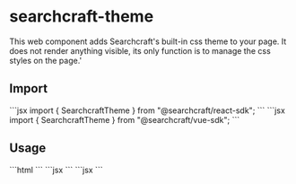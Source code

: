 
# searchcraft-theme

This web component adds Searchcraft's built-in css theme to your page. It does not render anything visible, its only function is to manage the css styles on the page.'

## Import

<Tabs>
<TabItem label="React">
```jsx
import { SearchcraftTheme } from "@searchcraft/react-sdk";
```
</TabItem>
<TabItem label="Vue">
```jsx
import { SearchcraftTheme } from "@searchcraft/vue-sdk";
```
</TabItem>
</Tabs>


## Usage

<Tabs>
<TabItem label="JS">
```html
<searchcraft-theme />
```
</TabItem>
<TabItem label="React">
```jsx
<SearchcraftTheme />
```
</TabItem>
<TabItem label="Vue">
```jsx
<SearchcraftTheme />
```
</TabItem>
</Tabs>

